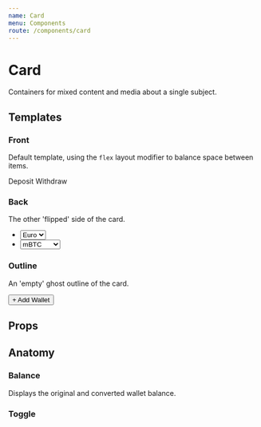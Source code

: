 ```yaml
---
name: Card
menu: Components
route: /components/card
---
```



# Card

Containers for mixed content and media about a single subject.

## Templates

### Front

Default template, using the `flex` layout modifier to balance space between items.

<Playground>
  <Card flex>
    <CardToggle />
    <CardBalance
      from={{
        currency: 'Bitcoin',
        value: 1526.56,
        unit: 'mBTC',
        unitTitle: 'Millibitcoin',
      }}
      to={{ currency: 'Dollars', value: 354568.68, unit: 'USD' }}
    />
    <div>
      <Link style={{ marginRight: spacing() }}>Deposit</Link>
      <Link disabled>Withdraw</Link>
    </div>
  </Card>
</Playground>

### Back

The other 'flipped' side of the card.

<Playground>
  <Card template="back">
    <CardToggle back />
    <form>
      <ul>
        <li>
          <Label text="Converted currency">
            <Select short>
              <option value="euro">Euro</option>
              <option value="gbp">GBP</option>
              <option value="usd">USD</option>
            </Select>
          </Label>
        </li>
        <li>
          <Label text="Balance in">
            <Select short>
              <option value="euro">mBTC</option>
              <option value="gbp">Doge</option>
              <option value="usd">Ethereum</option>
            </Select>
          </Label>
        </li>
      </ul>
    </form>
  </Card>
</Playground>

### Outline

An 'empty' ghost outline of the card.

<Playground>
  <Card template="outline">
    <button>+ Add Wallet</button>
  </Card>
</Playground>

## Props

<PropsTable of={Card} />

## Anatomy

### Balance

Displays the original and converted wallet balance.

<Playground>
  <CardBalance
    from={{
      currency: 'Bitcoin',
      value: 1526.56,
      unit: 'mBTC',
      unitTitle: 'Millibitcoin',
    }}
    to={{ currency: 'Dollars', value: 354568.68, unit: 'USD' }}
  />
</Playground>

<PropsTable of={CardBalance} />

### Toggle

<Playground>
  <CardToggle />
</Playground>

<PropsTable of={CardToggle} />
